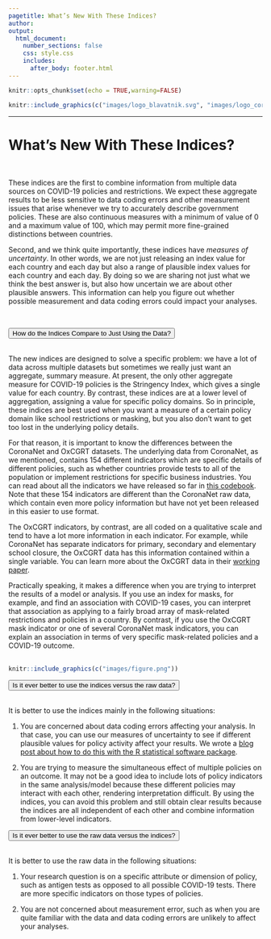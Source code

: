 ```yaml
---
pagetitle: What’s New With These Indices?
author: 
output: 
  html_document:
    number_sections: false
    css: style.css
    includes:
      after_body: footer.html
---
```


```r
knitr::opts_chunk$set(echo = TRUE,warning=FALSE)

```

\renewcommand{\topfraction}{.85}
\renewcommand{\bottomfraction}{.7}
\renewcommand{\textfraction}{.15}
\renewcommand{\floatpagefraction}{.66}


```r
knitr::include_graphics(c("images/logo_blavatnik.svg", "images/logo_coronanet.png", "images/logo_hfp.png"))
``` 

***
# What’s New With These Indices?

<br>

These indices are the first to combine information from multiple data sources on COVID-19 policies and restrictions. We expect these aggregate results to be less sensitive to data coding errors and other measurement issues that arise whenever we try to accurately describe government policies. These are also continuous measures with a minimum of value of 0 and a maximum value of 100, which may permit more fine-grained distinctions between countries.

Second, and we think quite importantly, these indices have *measures of uncertainty*. In other words, we are not just releasing an index value for each country and each day but also a range of plausible index values for each country and each day. By doing so we are sharing not just what we think the best answer is, but also how uncertain we are about other plausible answers. This information can help you figure out whether possible measurement and data coding errors could impact your analyses.

<br> 

<button class="accordion">How do the Indices Compare to Just Using the Data?</button>
<div class="panel"><br>
    The new indices are designed to solve a specific problem: we have a lot of data across multiple datasets but sometimes we really just want an aggregate, summary measure. At present, the only other aggregate measure for COVID-19 policies is the Stringency Index, which gives a single value for each country. By contrast, these indices are at a lower level of aggregation, assigning a value for specific policy domains. So in principle, these indices are best used when you want a measure of a certain policy domain like school restrictions or masking, but you also don’t want to get too lost in the underlying policy details.

For that reason, it is important to know the differences between the CoronaNet and OxCGRT datasets. The underlying data from CoronaNet, as we mentioned, contains 154 different indicators which are specific details of different policies, such as whether countries provide tests to all of the population or implement restrictions for specific business industries. You can read about all the indicators we have released so far in [this codebook](https://docs.google.com/document/d/1ScKWFv7jOHYVQlsbqvf--yU0mO2JscTsNEmb0SMXcsg/edit?usp=sharing). Note that these 154 indicators are different than the CoronaNet raw data, which contain even more policy information but have not yet been released in this easier to use format.

The OxCGRT indicators, by contrast, are all coded on a qualitative scale and tend to have a lot more information in each indicator. For example, while CoronaNet has separate indicators for primary, secondary and elementary school closure, the OxCGRT data has this information contained within a single variable. You can learn more about the OxCGRT data in their [working paper](https://www.bsg.ox.ac.uk/research/publications/variation-government-responses-covid-19).

Practically speaking, it makes a difference when you are trying to interpret the results of a model or analysis. If you use an index for masks, for example, and find an association with COVID-19 cases, you can interpret that association as applying to a fairly broad array of mask-related restrictions and policies in a country. By contrast, if you use the OxCGRT mask indicator or one of several CoronaNet mask indicators, you can explain an association in terms of very specific mask-related policies and a COVID-19 outcome.
<br><br>
```r
knitr::include_graphics(c("images/figure.png"))
``` 
</div>
<button class="accordion">Is it ever better to use the indices versus the raw data?</button>
<div class="panel"><br>
It is better to use the indices mainly in the following situations:

1. You are concerned about data coding errors affecting your analysis. In that case, you can use our measures of uncertainty to see if different plausible values for policy activity affect your results. We wrote a [blog post about how to do this with the R statistical software package](https://www.robertkubinec.com/post/err_in_vars/). 

2. You are trying to measure the simultaneous effect of multiple policies on an outcome. It may not be a good idea to include lots of policy indicators in the same analysis/model because these different policies may interact with each other, rendering interpretation difficult. By using the indices, you can avoid this problem and still obtain clear results because the indices are all independent of each other and combine information from lower-level indicators.
<br>
</div>

<button class="accordion">Is it ever better to use the raw data versus the indices?</button>
<div class="panel"><br>
It is better to use the  raw data in the following situations:

1. Your research question is on a specific attribute or dimension of policy, such as antigen tests as opposed to all possible COVID-19 tests. There are more specific indicators on those types of  policies.

2. You are not concerned about measurement error, such as when you are quite familiar with the data and data coding errors are unlikely to affect your analyses.
<br>
</div>

<script>
        var acc = document.getElementsByClassName("accordion");
        var i;

        for (i = 0; i < acc.length; i++) {
          acc[i].addEventListener("click", function() {
            this.classList.toggle("activePanel");
            var panel = this.nextElementSibling;
            if (panel.style.maxHeight) {
              panel.style.maxHeight = null;
            } else {
              panel.style.maxHeight = panel.scrollHeight + "px";
            } 
          });
        }
</script>